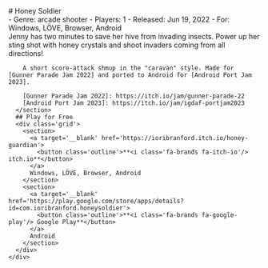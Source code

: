 

<section style={{textAlign: 'center'}}>
  # Honey Soldier
</section>
<section>
  <div class='grid'>
    <div>
      <Gallery id='media' items={GalleryItems} showActive={true} aspectRatio='16/9' />
      <article style={{marginTop: '1rem', marginBottom: '1rem', paddingTop: '1rem', paddingBottom: '0.25rem'}}>
        - Genre: arcade shooter
        - Players: 1
        - Released: Jun 19, 2022
        - For: Windows, LÖVE, Browser, Android
      </article>
    </div>
    <div>
      <section>
        Jenny has two minutes to save her hive from invading insects. Power up her sting shot with honey crystals and shoot invaders coming from all directions!

        A short score-attack shmup in the "caravan" style. Made for [Gunner Parade Jam 2022] and ported to Android for [Android Port Jam 2023].

        [Gunner Parade Jam 2022]: https://itch.io/jam/gunner-parade-22
        [Android Port Jam 2023]: https://itch.io/jam/igdaf-portjam2023
      </section>
      ## Play for Free
      <div class='grid'>
        <section>
          <a target='__blank' href='https://ioribranford.itch.io/honey-guardian'>
            <button class='outline'>**<i class='fa-brands fa-itch-io'/> itch.io**</button>
          </a>
          Windows, LÖVE, Browser, Android
        </section>
        <section>
          <a target='__blank' href='https://play.google.com/store/apps/details?id=com.ioribranford.honeysoldier'>
            <button class='outline'>**<i class='fa-brands fa-google-play'/> Google Play**</button>
          </a>
          Android
        </section>
      </div>
    </div>
  </div>
</section>